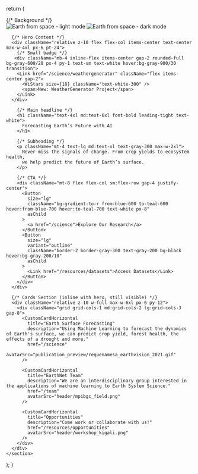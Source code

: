 
  return (
    <section className="relative w-full min-h-screen flex flex-col items-center justify-between overflow-hidden">
      {/* Background */}
      <div className="absolute inset-0 z-0 select-none">
        <Image
          alt="Earth from space - light mode"
          className="z-0 w-full h-full object-cover light-mode-image pointer-events-none"
          src="/place_holder_white.jpg"
          fill
          quality={100}
          priority
        />
        <Image
          alt="Earth from space - dark mode"
          className="z-0 w-full h-full object-cover dark-mode-image pointer-events-none"
          src="/place_holder.jpg"
          fill
          quality={100}
          priority
        />
        <div className="absolute inset-0 theme-gradient" />
      </div>

      {/* Hero Content */}
      <div className="relative z-10 flex flex-col items-center text-center max-w-4xl px-6 pt-24">
        {/* Small badge */}
       <div className="mb-4 inline-flex items-center gap-2 rounded-full bg-gray-600/20 px-4 py-1 text-sm text-white hover:bg-gray-900/30 transition">
        <Link href="/science/weathergenerator" className="flex items-center gap-2">
          <WiStars size={18} className="text-white-300" />
          <span>New: WeatherGenerator Project</span>
        </Link>
      </div>

        {/* Main headline */}
        <h1 className="text-4xl md:text-6xl font-bold leading-tight text-white">
          Forecasting Earth’s Future with AI
        </h1>

        {/* Subheading */}
        <p className="mt-4 text-lg md:text-xl text-gray-300 max-w-2xl">
          Never miss the signals of change. From crop yields to ecosystem health,
          we help predict the future of Earth’s surface.
        </p>

        {/* CTA */}
        <div className="mt-8 flex flex-col sm:flex-row gap-4 justify-center">
          <Button
            size="lg"
            className="bg-gradient-to-r from-blue-600 to-teal-600 hover:from-blue-700 hover:to-teal-700 text-white px-8"
            asChild
          >
            <a href="/science">Explore Our Research</a>
          </Button>
          <Button
            size="lg"
            variant="outline"
            className="border-2 border-gray-300 text-gray-200 bg-black hover:bg-gray-200/10"
            asChild
          >
            <Link href="/resources/datasets">Access Datasets</Link>
          </Button>
        </div>
      </div>

      {/* Cards Section (inline with hero, still visible) */}
      <div className="relative z-10 w-full max-w-6xl px-6 py-12">
        <div className="grid grid-cols-1 md:grid-cols-2 lg:grid-cols-3 gap-8">
          <CustomCardHorizontal
            title="Earth Surface Forecasting"
            description="Using Machine Learning to forecast the dynamics of Earth's surface, we can predict crop yield, forest health, the effects of a drought and more."
            href="/science"
            avatarSrc="publication_preview/requenamesa_earthvision_2021.gif"
          />

          <CustomCardHorizontal
            title="EarthNet Team"
            description="We are an interdisciplinary group interested in the applications of machine learning to Earth System Science."
            href="/team"
            avatarSrc="header/mpibgc_field.png"
          />

          <CustomCardHorizontal
            title="Opportunities"
            description="Come work or collaborate with us!"
            href="/resources/opportunities"
            avatarSrc="header/workshop_kigali.png"
          />
        </div>
      </div>
    </section>
  );
}
